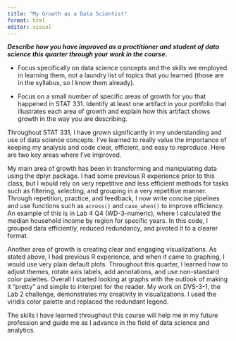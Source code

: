 ```yaml
---
title: "My Growth as a Data Scientist"
format: html
editor: visual
---
```


***Describe how you have improved as a practitioner and student of data science this quarter through your work in the course.***

-   Focus specifically on data science concepts and the skills we employed in learning them, not a laundry list of topics that you learned (those are in the syllabus, so I know them already).

-   Focus on a small number of specific areas of growth for you that happened in STAT 331. Identify at least one artifact in your portfolio that illustrates each area of growth and explain how this artifact shows growth in the way you are describing.

Throughout STAT 331, I have grown significantly in my understanding and use of data science concepts. I've learned to really value the importance of keeping my analysis and code clear, efficient, and easy to reproduce. Here are two key areas where I’ve improved.

My main area of growth has been in transforming and manipulating data using the dplyr package. I had some previous R experience prior to this class, but I would rely on very repetitive and less efficient methods for tasks such as filtering, selecting, and grouping in a very repetitive manner. Through repetition, practice, and feedback, I now write concise pipelines and use functions such as `across()` and `case_when()` to improve efficiency. An example of this is in Lab 4 Q4 (WD-3-numeric), where I calculated the median household income by region for specific years. In this code, I grouped data efficiently, reduced redundancy, and pivoted it to a clearer format.

Another area of growth is creating clear and engaging visualizations. As stated above, I had previous R experience, and when it came to graphing, I would use very plain default plots. Throughout this quarter, I learned how to adjust themes, rotate axis labels, add annotations, and use non-standard color palettes. Overall I started looking at graphs with the outlook of making it "pretty" and simple to interpret for the reader. My work on DVS-3-1, the Lab 2 challenge, demonstrates my creativity in visualizations. I used the viridis color palette and replaced the redundant legend.

The skills I have learned throughout this course will help me in my future profession and guide me as I advance in the field of data science and analytics.
